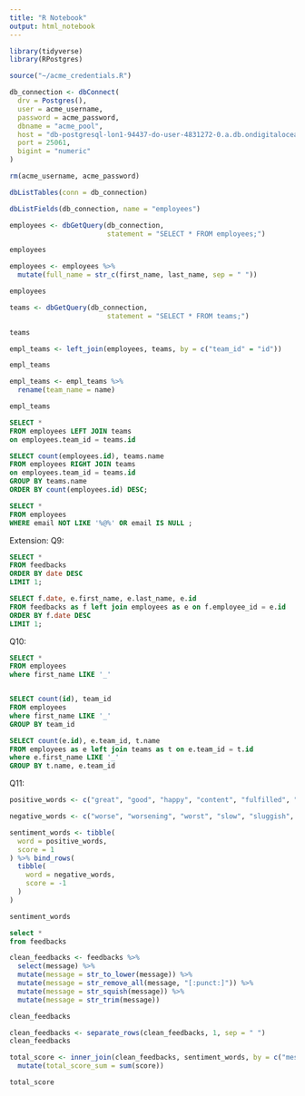 ```yaml
---
title: "R Notebook"
output: html_notebook
---
```


```r
library(tidyverse)
library(RPostgres)
```
```r
source("~/acme_credentials.R")

db_connection <- dbConnect(
  drv = Postgres(),
  user = acme_username,
  password = acme_password,
  dbname = "acme_pool", 
  host = "db-postgresql-lon1-94437-do-user-4831272-0.a.db.ondigitalocean.com",
  port = 25061,
  bigint = "numeric"
)

rm(acme_username, acme_password)
```

```r
dbListTables(conn = db_connection)
```
```r
dbListFields(db_connection, name = "employees")
```
```r
employees <- dbGetQuery(db_connection, 
                        statement = "SELECT * FROM employees;")

employees
```
```r
employees <- employees %>% 
  mutate(full_name = str_c(first_name, last_name, sep = " "))

employees
```
```r
teams <- dbGetQuery(db_connection, 
                        statement = "SELECT * FROM teams;")

teams
```

```r
empl_teams <- left_join(employees, teams, by = c("team_id" = "id"))

empl_teams
```

```r
empl_teams <- empl_teams %>% 
  rename(team_name = name)

empl_teams
```
```sql
SELECT *
FROM employees LEFT JOIN teams 
on employees.team_id = teams.id
```


```sql

SELECT count(employees.id), teams.name
FROM employees RIGHT JOIN teams 
on employees.team_id = teams.id
GROUP BY teams.name
ORDER BY count(employees.id) DESC;

```
```sql

SELECT *
FROM employees
WHERE email NOT LIKE '%@%' OR email IS NULL ;

```
Extension:
Q9:
```sql

SELECT *
FROM feedbacks
ORDER BY date DESC 
LIMIT 1;

```
```sql

SELECT f.date, e.first_name, e.last_name, e.id
FROM feedbacks as f left join employees as e on f.employee_id = e.id
ORDER BY f.date DESC 
LIMIT 1;

```
Q10:
```sql

SELECT *
FROM employees
where first_name LIKE '_'



```
```sql

SELECT count(id), team_id
FROM employees
where first_name LIKE '_'
GROUP BY team_id


```
```sql

SELECT count(e.id), e.team_id, t.name
FROM employees as e left join teams as t on e.team_id = t.id
where e.first_name LIKE '_'
GROUP BY t.name, e.team_id


```
Q11:
```r
positive_words <- c("great", "good", "happy", "content", "fulfilled", "fulfilling", "positive", "positives", "cheerful", "nice", "ambition", "ambitions", "ambitious", "progress", "joy", "fast", "achieve", "achieving", "achievements", "best", "better",  "unlimited", "pros", "competitive", "opportunity", "advancement", "friendly", "smart", "interesting", "challenging", "grow", "caring", "balance", "helpful", "advantage", "learning", "ethical", "responsible", "responsibilities")

negative_words <- c("worse", "worsening", "worst", "slow", "sluggish", "impatient", "unfulfilled", "unfulfilling", "negative", "bad", "limited", "limit", "limitations", "cons", "frustrated", "frustrating", "frustration", "dull", "boring", "politics", "political", "ignore", "ignored", "ignoring", "sad", "depressed", "depressing", "nasty", "stress", "stresses", "stressed", "stressful", "horrid", "horrible", "terrible", "deadline", "deadlines", "uncaring", "remote", "difficult", "difficulties", "bully", "bullying")
```

```r
sentiment_words <- tibble(
  word = positive_words,
  score = 1
) %>% bind_rows(
  tibble(
    word = negative_words,
    score = -1
  )
)

sentiment_words
```

```sql

select * 
from feedbacks


```

```r
clean_feedbacks <- feedbacks %>% 
  select(message) %>% 
  mutate(message = str_to_lower(message)) %>% 
  mutate(message = str_remove_all(message, "[:punct:]")) %>% 
  mutate(message = str_squish(message)) %>% 
  mutate(message = str_trim(message))

clean_feedbacks
```
```r
clean_feedbacks <- separate_rows(clean_feedbacks, 1, sep = " ")
clean_feedbacks
```

```r
total_score <- inner_join(clean_feedbacks, sentiment_words, by = c("message"="word")) %>% 
  mutate(total_score_sum = sum(score))

total_score
```

